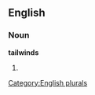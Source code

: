 
==English==

===Noun===
'''tailwinds'''

# {{plural of|[[tailwind]]}}

[[Category:English plurals]]
